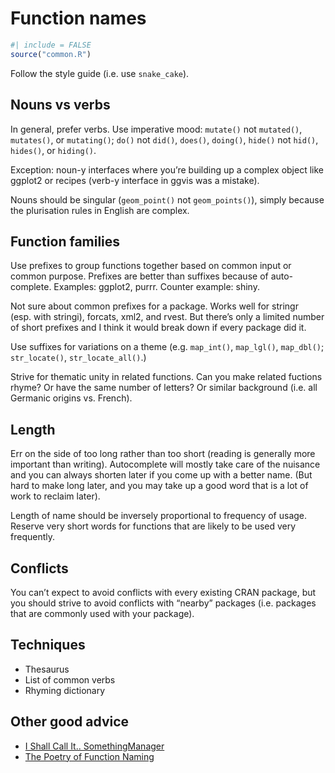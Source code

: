 # Function names

```r
#| include = FALSE
source("common.R")
```

Follow the style guide (i.e. use `snake_cake`).

## Nouns vs verbs

In general, prefer verbs.
Use imperative mood: `mutate()` not `mutated()`, `mutates()`, or `mutating()`; `do()` not `did()`, `does()`, `doing()`, `hide()` not `hid()`, `hides()`, or `hiding()`.

Exception: noun-y interfaces where you're building up a complex object like ggplot2 or recipes (verb-y interface in ggvis was a mistake).

Nouns should be singular (`geom_point()` not `geom_points()`), simply because the plurisation rules in English are complex.

## Function families

Use prefixes to group functions together based on common input or common purpose.
Prefixes are better than suffixes because of auto-complete.
Examples: ggplot2, purrr.
Counter example: shiny.

Not sure about common prefixes for a package.
Works well for stringr (esp. with stringi), forcats, xml2, and rvest.
But there's only a limited number of short prefixes and I think it would break down if every package did it.

Use suffixes for variations on a theme (e.g. `map_int()`, `map_lgl()`, `map_dbl()`; `str_locate()`, `str_locate_all()`.)

Strive for thematic unity in related functions.
Can you make related fuctions rhyme?
Or have the same number of letters?
Or similar background (i.e. all Germanic origins vs. French).

## Length

Err on the side of too long rather than too short (reading is generally more important than writing).
Autocomplete will mostly take care of the nuisance and you can always shorten later if you come up with a better name.
(But hard to make long later, and you may take up a good word that is a lot of work to reclaim later).

Length of name should be inversely proportional to frequency of usage.
Reserve very short words for functions that are likely to be used very frequently.

## Conflicts

You can't expect to avoid conflicts with every existing CRAN package, but you should strive to avoid conflicts with "nearby" packages (i.e. packages that are commonly used with your package).

## Techniques

-   Thesaurus
-   List of common verbs
-   Rhyming dictionary

## Other good advice

-   [I Shall Call It.. SomethingManager](https://blog.codinghorror.com/i-shall-call-it-somethingmanager/)
-   [The Poetry of Function Naming](http://blog.stephenwolfram.com/2010/10/the-poetry-of-function-naming/)
